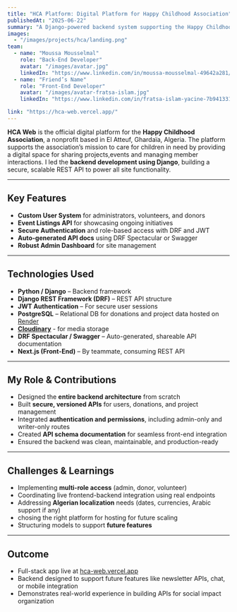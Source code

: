 ```yaml
---
title: "HCA Platform: Digital Platform for Happy Childhood Association"
publishedAt: "2025-06-22"
summary: "A Django-powered backend system supporting the Happy Childhood Association's digital platform, enabling streamlined communication, event tracking and members management."
images:
  - "/images/projects/hca/landing.png"      
team:
  - name: "Moussa Mousselmal"
    role: "Back-End Developer"
    avatar: "/images/avatar.jpg"
    linkedIn: "https://www.linkedin.com/in/moussa-mousselmal-49642a281/"
  - name: "Friend’s Name"
    role: "Front-End Developer"
    avatar: "/images/avatar-fratsa-islam.jpg"
    linkedIn: "https://www.linkedin.com/in/fratsa-islam-yacine-7b941331b/"

link: "https://hca-web.vercel.app/"
---
```


**HCA Web** is the official digital platform for the **Happy Childhood Association**, a nonprofit based in El Atteuf, Ghardaïa, Algeria. The platform supports the association’s mission to care for children in need by providing a digital space for sharing projects,events and managing member interactions. I led the **backend development using Django**, building a secure, scalable REST API to power all site functionality.

---

## Key Features

- **Custom User System** for administrators, volunteers, and donors 
- **Event Listings API** for showcasing ongoing initiatives  
- **Secure Authentication** and role-based access with DRF and JWT  
- **Auto-generated API docs** using DRF Spectacular or Swagger  
- **Robust Admin Dashboard** for site management 

---

## Technologies Used

- **Python / Django** – Backend framework  
- **Django REST Framework (DRF)** – REST API structure  
- **JWT Authentication** – For secure user sessions  
- **PostgreSQL** – Relational DB for donations and project data hosted on [Render](https://render.com)  
- [**Cloudinary**](https://cloudinary.com) - for media storage
- **DRF Spectacular / Swagger** – Auto-generated, shareable API documentation  
- **Next.js (Front-End)** – By teammate, consuming REST API

---

## My Role & Contributions

- Designed the **entire backend architecture** from scratch  
- Built **secure, versioned APIs** for users, donations, and project management  
- Integrated **authentication and permissions**, including admin-only and writer-only routes  
- Created **API schema documentation** for seamless front-end integration  
- Ensured the backend was clean, maintainable, and production-ready

---

## Challenges & Learnings

- Implementing **multi-role access** (admin, donor, volunteer)  
- Coordinating live frontend-backend integration using real endpoints  
- Addressing **Algerian localization** needs (dates, currencies, Arabic support if any)
- chosing the right platform for hosting for future scaling  
- Structuring models to support **future features**

---

## Outcome

- Full-stack app live at [hca-web.vercel.app](https://hca-web.vercel.app)  
- Backend designed to support future features like newsletter APIs, chat, or mobile integration  
- Demonstrates real-world experience in building APIs for social impact organization
